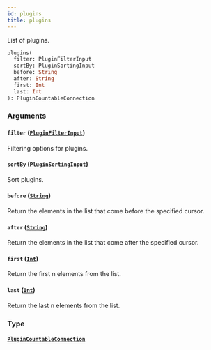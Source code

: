 ```yaml
---
id: plugins
title: plugins
---
```


List of plugins.

```graphql
plugins(
  filter: PluginFilterInput
  sortBy: PluginSortingInput
  before: String
  after: String
  first: Int
  last: Int
): PluginCountableConnection

```

### Arguments

#### `filter` ([`PluginFilterInput`](/docs/developer/api-reference/inputs/plugin-filter-input))

Filtering options for plugins.

#### `sortBy` ([`PluginSortingInput`](/docs/developer/api-reference/inputs/plugin-sorting-input))

Sort plugins.

#### `before` ([`String`](/docs/developer/api-reference/scalars/string))

Return the elements in the list that come before the specified cursor.

#### `after` ([`String`](/docs/developer/api-reference/scalars/string))

Return the elements in the list that come after the specified cursor.

#### `first` ([`Int`](/docs/developer/api-reference/scalars/int))

Return the first n elements from the list.

#### `last` ([`Int`](/docs/developer/api-reference/scalars/int))

Return the last n elements from the list.

### Type

#### [`PluginCountableConnection`](/docs/developer/api-reference/objects/plugin-countable-connection)
